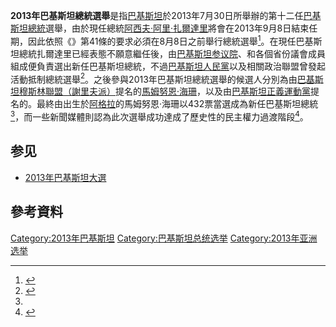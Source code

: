 {{Infobox election
| box_width = 300px
| election_name = 2013年巴基斯坦總統選舉
| country = 巴基斯坦
| type = presidential
| ongoing = no
| previous_election = 
| previous_year = {{Link-en|2008年巴基斯坦總統選舉|Pakistani presidential election, 2008|2008年}}
| next_election = 
| next_year = 2018年
| seats_for_election = [[巴基斯坦總統|巴基斯坦總統]]
| majority_seats =
| elected_mps =
| election_date  = 2013年7月30日
| turnout =

| image1 = 
| candidate1 = [[馬姆努恩·海珊|馬姆努恩·海珊]]
| party1 = 巴基斯坦穆斯林聯盟（謝里夫派）
| leaders_seat1 = 
| electoral_vote1 = '''432'''<ref name = "喀拉蚩新聞報">{{Cite web |url= http://www.thenews.com.pk/article-111663-Mamnoon-Hussain-elected-12th-President-of-Pakistan |title= Mamnoon Hussain elected 12th President of Pakistan |author=  |date= 2013年7月30日 |publisher= 《[[喀拉蚩新聞報|喀拉蚩新聞報]]》 |language= en |accessdate= 2013年8月3日 |quote=  |archive-date= 2013年7月30日 |archive-url= https://web.archive.org/web/20130730220438/http://www.thenews.com.pk/article-111663-Mamnoon-Hussain-elected-12th-President-of-Pakistan |dead-url= no }}</ref>

| image2 = 
| candidate2 = {{Link-en|瓦吉胡丁·艾哈邁德|Wajihuddin Ahmed}}
| party2 = 巴基斯坦正義運動黨
| electoral_vote2 = 77<ref name = "喀拉蚩新聞報"/>

| map_image = 
| map_size =
| map_caption =

| title = [[巴基斯坦總統|巴基斯坦總統]]
| posttitle = 
| before_election = [[阿西夫·阿里·扎爾達里|阿西夫·阿里·扎爾達里]]
| before_party = 巴基斯坦人民黨
| after_election = [[馬姆努恩·海珊|馬姆努恩·海珊]]
| after_party = 巴基斯坦穆斯林聯盟（謝里夫派）
}}

'''2013年巴基斯坦總統選舉'''是指[[巴基斯坦|巴基斯坦]]於2013年7月30日所舉辦的第十二任[[巴基斯坦總統|巴基斯坦總統]]選舉，由於現任總統[[阿西夫·阿里·扎爾達里|阿西夫·阿里·扎爾達里]]將會在2013年9月8日結束任期，因此依照《{{Link-en|巴基斯坦憲法|Constitution of Pakistan}}》第41條的要求必須在8月8日之前舉行總統選舉<ref>{{Cite web |url= http://tribune.com.pk/story/578001/amid-headhunt-presidential-poll-fixed-for-aug-6/ |title= Amid headhunt: Presidential poll fixed for Aug 6 |author= Azam Khan |date= 2013年7月17日 |publisher= 《{{Link-en|論壇快報|The Express Tribune}}》 |language= en |accessdate= 2013年8月3日 |quote=  |archive-date= 2016年3月3日 |archive-url= https://web.archive.org/web/20160303220526/http://tribune.com.pk/story/578001/amid-headhunt-presidential-poll-fixed-for-aug-6/ |dead-url= no }}</ref>。在現任巴基斯坦總統扎爾達里已經表態不願意繼任後，由[[巴基斯坦参议院|巴基斯坦参议院]]、{{Link-en|國民議會 (巴基斯坦)|National Assembly (Pakistan)|國民議會}}和各個省份議會成員組成{{Link-en|選舉人團 (巴基斯坦)|Electoral College (Pakistan)|選舉人團}}便負責選出新任巴基斯坦總統，不過[[巴基斯坦人民黨|巴基斯坦人民黨]]以及相關政治聯盟曾發起活動抵制總統選舉<ref>{{Cite web |url= http://www.foxnews.com/world/2013/06/02/pakistani-president-says-will-not-run-again-following-heavy-loss-in-may-11/ |title= Pakistani president says will not run again following heavy loss in May 11 elections |author= [[美聯社|美聯社]] |date= 2013年6月2日 |publisher= [[福斯新聞頻道|福斯新聞頻道]] |language= en |accessdate= 2013年8月3日 |quote=  |archive-date= 2013年6月10日 |archive-url= https://web.archive.org/web/20130610024418/http://www.foxnews.com/world/2013/06/02/pakistani-president-says-will-not-run-again-following-heavy-loss-in-may-11/ |dead-url= no }}</ref>。之後參與2013年巴基斯坦總統選舉的候選人分別為由[[巴基斯坦穆斯林聯盟（謝里夫派）|巴基斯坦穆斯林聯盟（謝里夫派）]]提名的[[馬姆努恩·海珊|馬姆努恩·海珊]]，以及由[[巴基斯坦正義運動黨|巴基斯坦正義運動黨]]提名的{{Link-en|瓦吉胡丁·艾哈邁德|Wajihuddin Ahmed}}。最終由出生於[[阿格拉|阿格拉]]的馬姆努恩·海珊以432票當選成為新任巴基斯坦總統<ref name = "喀拉蚩新聞報"/>，而一些新聞媒體則認為此次選舉成功達成了歷史性的民主權力過渡階段<ref>{{Cite web |url= http://www.ndtv.com/article/world/india-born-mamnoon-hussain-elected-pakistani-president-399033 |title= India-born Mamnoon Hussain elected Pakistani president |author= [[法新社|法新社]] |date= 2013年7月30日 |publisher= [[NDTV|NDTV]] |language= en |accessdate= 2013年8月3日 |quote=  |archive-date= 2013年11月1日 |archive-url= https://web.archive.org/web/20131101175533/http://www.ndtv.com/article/world/india-born-mamnoon-hussain-elected-pakistani-president-399033 |dead-url= no }}</ref>。

== 参见 ==
*[[2013年巴基斯坦大選|2013年巴基斯坦大選]]

== 參考資料 ==
{{Reflist}}

[[Category:2013年巴基斯坦|Category:2013年巴基斯坦]]
[[Category:巴基斯坦总统选举|Category:巴基斯坦总统选举]]
[[Category:2013年亚洲选举|Category:2013年亚洲选举]]